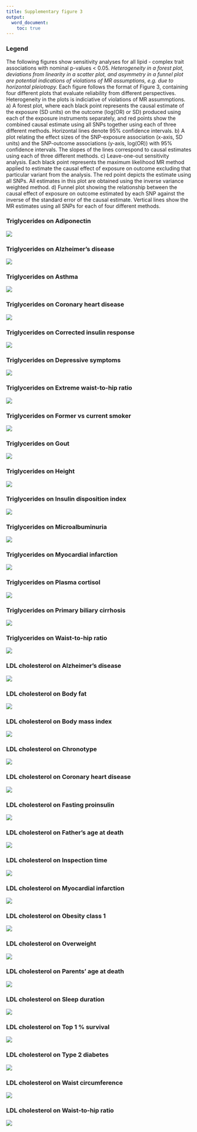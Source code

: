 ```yaml
---
title: Supplementary figure 3
output: 
  word_document:
    toc: true
---
```



### Legend

The following figures show sensitivity analyses for all lipid - complex trait associations with nominal p-values < 0.05. *Heterogeneity in a forest plot, deviations from linearity in a scatter plot, and asymmetry in a funnel plot are potential indications of violations of MR assumptions, e.g. due to horizontal pleiotropy.* Each figure follows the format of Figure 3, containing four different plots that evaluate reliability from different perspectives. Heterogeneity in the plots is indiciative of violations of MR assummptions. a) A forest plot, where each black point represents the causal estimate of the exposure (SD units) on the outcome (log(OR) or SD) produced using each of the exposure instruments separately, and red points show the combined causal estimate using all SNPs together using each of three different methods. Horizontal lines denote 95% confidence intervals. b) A plot relating the effect sizes of the SNP-exposure association (x-axis, SD units) and the SNP-outcome associations (y-axis, log(OR)) with 95% confidence intervals. The slopes of the lines correspond to causal estimates using each of three different methods. c) Leave-one-out sensitivity analysis. Each black point represents the maximum likelihood MR method applied to estimate the causal effect of exposure on outcome excluding that particular variant from the analysis. The red point depicts the estimate using all SNPs. All estimates in this plot are obtained using the inverse variance weighted method. d) Funnel plot showing the relationship between the causal effect of exposure on outcome estimated by each SNP against the inverse of the standard error of the causal estimate. Vertical lines show the MR estimates using all SNPs for each of four different methods.

### Triglycerides on Adiponectin

![](Triglycerides-Adiponectin.png)

### Triglycerides on Alzheimer's disease

![](Triglycerides-Alzheimersdisease.png)

### Triglycerides on Asthma

![](Triglycerides-Asthma.png)

### Triglycerides on Coronary heart disease

![](Triglycerides-Coronaryheartdisease.png)

### Triglycerides on Corrected insulin response

![](Triglycerides-Correctedinsulinresponse.png)

### Triglycerides on Depressive symptoms

![](Triglycerides-Depressivesymptoms.png)

### Triglycerides on Extreme waist-to-hip ratio

![](Triglycerides-Extremewaisttohipratio.png)

### Triglycerides on Former vs current smoker

![](Triglycerides-Formervscurrentsmoker.png)

### Triglycerides on Gout

![](Triglycerides-Gout.png)

### Triglycerides on Height

![](Triglycerides-Height.png)

### Triglycerides on Insulin disposition index

![](Triglycerides-Insulindispositionindex.png)

### Triglycerides on Microalbuminuria

![](Triglycerides-Microalbuminuria.png)

### Triglycerides on Myocardial infarction

![](Triglycerides-Myocardialinfarction.png)

### Triglycerides on Plasma cortisol

![](Triglycerides-Plasmacortisol.png)

### Triglycerides on Primary biliary cirrhosis

![](Triglycerides-Primarybiliarycirrhosis.png)

### Triglycerides on Waist-to-hip ratio

![](Triglycerides-Waisttohipratio.png)

### LDL cholesterol on Alzheimer's disease

![](LDL_cholesterol-Alzheimersdisease.png)

### LDL cholesterol on Body fat

![](LDL_cholesterol-Bodyfat.png)

### LDL cholesterol on Body mass index

![](LDL_cholesterol-Bodymassindex.png)

### LDL cholesterol on Chronotype

![](LDL_cholesterol-Chronotype.png)

### LDL cholesterol on Coronary heart disease

![](LDL_cholesterol-Coronaryheartdisease.png)

### LDL cholesterol on Fasting proinsulin

![](LDL_cholesterol-Fastingproinsulin.png)

### LDL cholesterol on Father’s age at death

![](LDL_cholesterol-Fathersageatdeath.png)

### LDL cholesterol on Inspection time

![](LDL_cholesterol-Inspectiontime.png)

### LDL cholesterol on Myocardial infarction

![](LDL_cholesterol-Myocardialinfarction.png)

### LDL cholesterol on Obesity class 1

![](LDL_cholesterol-Obesityclass1.png)

### LDL cholesterol on Overweight

![](LDL_cholesterol-Overweight.png)

### LDL cholesterol on Parents' age at death

![](LDL_cholesterol-Parentsageatdeath.png)

### LDL cholesterol on Sleep duration

![](LDL_cholesterol-Sleepduration.png)

### LDL cholesterol on Top 1 % survival

![](LDL_cholesterol-Top1survival.png)

### LDL cholesterol on Type 2 diabetes

![](LDL_cholesterol-Type2diabetes.png)

### LDL cholesterol on Waist circumference

![](LDL_cholesterol-Waistcircumference.png)

### LDL cholesterol on Waist-to-hip ratio

![](LDL_cholesterol-Waisttohipratio.png)

